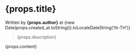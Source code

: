 
<span className='text-[rgb(3,0,28)] dark:text-white dark:prose-headings:text-white dark:prose-strong:text-white dark:prose-blockquote:text-white prose-yellow'>
                 
<div className="mb-5">
    <Tag tag={props.tag} />
</div>

# {props.title}

Written by **{props.author}** at {new Date(props.created_at.toString()).toLocaleDateString('th-TH')}

> {props.description}

<Markdown className="prose-[#03001C] dark:prose-white dark:prose-headings:text-white dark:prose-strong:text-white">
    {props.content}
</Markdown>

</span>
